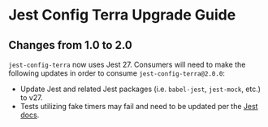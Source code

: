 # Jest Config Terra Upgrade Guide

## Changes from 1.0 to 2.0

`jest-config-terra` now uses Jest 27. Consumers will need to make the following updates in order to consume `jest-config-terra@2.0.0`:

- Update Jest and related Jest packages (i.e. `babel-jest`, `jest-mock`, etc.) to v27.
- Tests utilizing fake timers may fail and need to be updated per the [Jest docs](https://jestjs.io/docs/timer-mocks#enable-fake-timers).